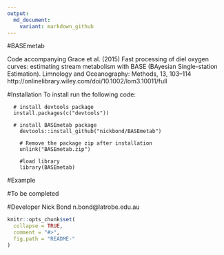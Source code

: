 ```yaml
---
output:
  md_document:
    variant: markdown_github
---
```


<!-- README.md is generated from README.Rmd. Please edit that file -->
#BASEmetab

Code accompanying Grace et al. (2015) Fast processing of diel oxygen curves: estimating stream metabolism with BASE (BAyesian Single-station Estimation). Limnology and Oceanography: Methods, 13, 103–114 http://onlinelibrary.wiley.com/doi/10.1002/lom3.10011/full


#Installation
To install run the following code: 

```
  # install devtools package
  install.packages(c("devtools"))

  # install BASEmetab package
	devtools::install_github("nickbond/BASEmetab")

	# Remove the package zip after installation
	unlink("BASEmetab.zip")
	
	#load library
	library(BASEmetab)
```

#Example 

 #To be completed


#Developer
Nick Bond n.bond@latrobe.edu.au

```r
knitr::opts_chunk$set(
  collapse = TRUE,
  comment = "#>",
  fig.path = "README-"
)
```
